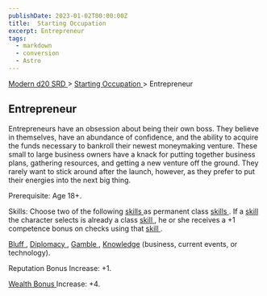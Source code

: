 ```yaml
---
publishDate: 2023-01-02T00:00:00Z
title:  Starting Occupation 
excerpt: Entrepreneur
tags:
  - markdown
  - conversion
  - Astro
---
```


[ Modern d20 SRD ](/#modernD20) > [ Starting Occupation ](modern-d20-srd-starting-occupation-index) > Entrepreneur

##  Entrepreneur

Entrepreneurs have an obsession about being their own boss. They believe in
themselves, have an abundance of confidence, and the ability to acquire the
funds necessary to bankroll their newest moneymaking venture. These small to
large business owners have a knack for putting together business plans,
gathering resources, and getting a new venture off the ground. They rarely
want to stick around after the launch, however, as they prefer to put their
energies into the next big thing.

Prerequisite: Age 18+.

Skills: Choose two of the following [ skills ](modern-d20-srd-skills-index) as
permanent class [ skills ](modern-d20-srd-skills-index) . If a [ skill](modern-d20-srd-skills-index) the character selects is already a class [skill ](modern-d20-srd-skills-index) , he or she receives a +1 competence
bonus on checks using that [ skill ](modern-d20-srd-skills-index) .

[ Bluff ](modern-d20-srd-skills-bluff) , [ Diplomacy ](modern-d20-srd-skills-diplomacy) , [ Gamble ](modern-d20-srd-skills-gamble) , [ Knowledge](modern-d20-srd-skills-knowledge) (business, current events, or technology).

Reputation Bonus Increase: +1.

[ Wealth Bonus ](modern-d20-srd-wealth-wealth-bonus) Increase: +4.

